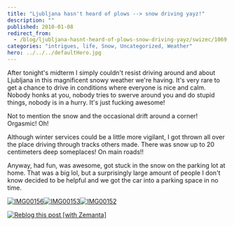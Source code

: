 ```yaml
---
title: "Ljubljana hasn't heard of plows --> snow driving yayz!"
description: ""
published: 2010-01-08
redirect_from:
  - /blog/ljubljana-hasnt-heard-of-plows-snow-driving-yayz/swizec/1069
categories: "intrigues, life, Snow, Uncategorized, Weather"
hero: ../../../defaultHero.jpg
---
```


After tonight's midterm I simply couldn't resist driving around and about Ljubljana in this magnificent snowy weather we're having. It's very rare to get a chance to drive in conditions where everyone is nice and calm. Nobody honks at you, nobody tries to swerve around you and do stupid things, nobody is in a hurry. It's just fucking awesome!

Not to mention the snow and the occasional drift around a corner! Orgasmic! Oh!

Although winter services could be a little more vigilant, I got thrown all over the place driving through tracks others made. There was snow up to 20 centimeters deep someplaces! On main roads!!

Anyway, had fun, was awesome, got stuck in the snow on the parking lot at home. That was a big lol, but a surprisingly large amount of people I don't know decided to be helpful and we got the car into a parking space in no time.

[![IMG00156](https://swizec.com/wp-content/uploads/2010/01/IMG00156.jpg "IMG00156")](http://swizec.com/wp-content/uploads/2010/01/IMG00156.jpg)[![IMG00153](https://swizec.com/wp-content/uploads/2010/01/IMG00153.jpg "IMG00153")](http://swizec.com/wp-content/uploads/2010/01/IMG00153.jpg)[![IMG00152](https://swizec.com/wp-content/uploads/2010/01/IMG00152.jpg "IMG00152")](http://swizec.com/wp-content/uploads/2010/01/IMG00152.jpg)

[![Reblog this post [with Zemanta]](https://img.zemanta.com/reblog_e.png?x-id=87c0cdc9-629f-4974-91db-5b1a8a7e985f)](http://reblog.zemanta.com/zemified/87c0cdc9-629f-4974-91db-5b1a8a7e985f/ "Reblog this post [with Zemanta]")
